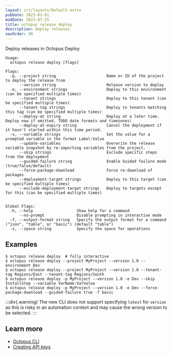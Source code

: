```yaml
---
layout: src/layouts/Default.astro
pubDate: 2023-01-01
modDate: 2023-07-25
title: octopus release deploy
description: Deploy releases
navOrder: 90
---
```


Deploy releases in Octopus Deploy

```
Usage:
  octopus release deploy [flags]

Flags:
  -p, --project string                      Name or ID of the project to deploy the release from
      --version string                      Release version to deploy
  -e, --environment strings                 Deploy to this environment (can be specified multiple times)
      --tenant strings                      Deploy to this tenant (can be specified multiple times)
      --tenant-tag strings                  Deploy to tenants matching this tag (can be specified multiple times)
      --deploy-at string                    Deploy at a later time. Deploy now if omitted. TODO date formats and timezones!
      --deploy-at-expiry string             Cancel the deployment if it hasn't started within this time period.
  -v, --variable strings                    Set the value for a prompted variable in the format Label:Value
      --update-variables                    Overwrite the release variable snapshot by re-importing variables from the project.
      --skip strings                        Exclude specific steps from the deployment
      --guided-failure string               Enable Guided failure mode (true/false/default)
      --force-package-download              Force re-download of packages
      --deployment-target strings           Deploy to this target (can be specified multiple times)
      --exclude-deployment-target strings   Deploy to targets except for this (can be specified multiple times)


Global Flags:
  -h, --help                   Show help for a command
      --no-prompt              Disable prompting in interactive mode
  -f, --output-format string   Specify the output format for a command ("json", "table", or "basic") (default "table")
  -s, --space string           Specify the space for operations

```

## Examples

<SamplesInstance />

```
$ octopus release deploy  # fully interactive
$ octopus release deploy --project MyProject --version 1.0 --environment Dev
$ octopus release deploy --project MyProject --version 1.0 --tenant-tag Regions/East --tenant-tag Regions/South
$ octopus release deploy -p MyProject --version 1.0 -e Dev --skip InstallStep --variable VarName:VarValue
$ octopus release deploy -p MyProject --version 1.0 -e Dev --force-package-download --guided-failure true -f basic
```

:::div{.warning}
The new CLI does not support specifying `latest` for `version` as this is risky in an automation context and may cause the wrong version to be selected. 
:::

## Learn more

- [Octopus CLI](/docs/octopus-rest-api/cli)
- [Creating API keys](/docs/octopus-rest-api/how-to-create-an-api-key)
